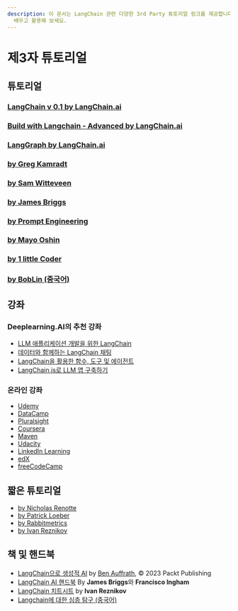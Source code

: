 ```yaml
---
description: 이 문서는 LangChain 관련 다양한 3rd Party 튜토리얼 링크를 제공합니다. 유용한 자료를 통해 LangChain을
  배우고 활용해 보세요.
---
```


# 제3자 튜토리얼

## 튜토리얼

### [LangChain v 0.1 by LangChain.ai](https://www.youtube.com/playlist?list=PLfaIDFEXuae0gBSJ9T0w7cu7iJZbH3T31)
### [Build with Langchain - Advanced by LangChain.ai](https://www.youtube.com/playlist?list=PLfaIDFEXuae06tclDATrMYY0idsTdLg9v)
### [LangGraph by LangChain.ai](https://www.youtube.com/playlist?list=PLfaIDFEXuae16n2TWUkKq5PgJ0w6Pkwtg)
### [by Greg Kamradt](https://www.youtube.com/playlist?list=PLqZXAkvF1bPNQER9mLmDbntNfSpzdDIU5)
### [by Sam Witteveen](https://www.youtube.com/playlist?list=PL8motc6AQftk1Bs42EW45kwYbyJ4jOdiZ)
### [by James Briggs](https://www.youtube.com/playlist?list=PLIUOU7oqGTLieV9uTIFMm6_4PXg-hlN6F)
### [by Prompt Engineering](https://www.youtube.com/playlist?list=PLVEEucA9MYhOu89CX8H3MBZqayTbcCTMr)
### [by Mayo Oshin](https://www.youtube.com/@chatwithdata/search?query=langchain)
### [by 1 little Coder](https://www.youtube.com/playlist?list=PLpdmBGJ6ELUK-v0MK-t4wZmVEbxM5xk6L)
### [by BobLin (중국어)](https://www.youtube.com/playlist?list=PLbd7ntv6PxC3QMFQvtWfk55p-Op_syO1C)

## 강좌

### Deeplearning.AI의 추천 강좌

- [LLM 애플리케이션 개발을 위한 LangChain](https://www.deeplearning.ai/short-courses/langchain-for-llm-application-development/)
- [데이터와 함께하는 LangChain 채팅](https://www.deeplearning.ai/short-courses/langchain-chat-with-your-data/)
- [LangChain을 활용한 함수, 도구 및 에이전트](https://www.deeplearning.ai/short-courses/functions-tools-agents-langchain/)
- [LangChain.js로 LLM 앱 구축하기](https://www.deeplearning.ai/short-courses/build-llm-apps-with-langchain-js/)

### 온라인 강좌

- [Udemy](https://www.udemy.com/courses/search/?q=langchain)
- [DataCamp](https://www.datacamp.com/courses/developing-llm-applications-with-langchain)
- [Pluralsight](https://www.pluralsight.com/search?q=langchain)
- [Coursera](https://www.coursera.org/search?query=langchain)
- [Maven](https://maven.com/courses?query=langchain)
- [Udacity](https://www.udacity.com/catalog/all/any-price/any-school/any-skill/any-difficulty/any-duration/any-type/relevance/page-1?searchValue=langchain)
- [LinkedIn Learning](https://www.linkedin.com/search/results/learning/?keywords=langchain)
- [edX](https://www.edx.org/search?q=langchain)
- [freeCodeCamp](https://www.youtube.com/@freecodecamp/search?query=langchain)

## 짧은 튜토리얼

- [by Nicholas Renotte](https://youtu.be/MlK6SIjcjE8)
- [by Patrick Loeber](https://youtu.be/LbT1yp6quS8)
- [by Rabbitmetrics](https://youtu.be/aywZrzNaKjs)
- [by Ivan Reznikov](https://medium.com/@ivanreznikov/langchain-101-course-updated-668f7b41d6cb)

## 책 및 핸드북

- [LangChain으로 생성적 AI](https://www.amazon.com/Generative-AI-LangChain-language-ChatGPT/dp/1835083463/ref=sr_1_1?crid=1GMOMH0G7GLR&keywords=generative+ai+with+langchain&qid=1703247181&sprefix=%2Caps%2C298&sr=8-1) by [Ben Auffrath](https://www.amazon.com/stores/Ben-Auffarth/author/B08JQKSZ7D?ref=ap_rdr&store_ref=ap_rdr&isDramIntegrated=true&shoppingPortalEnabled=true), ©️ 2023 Packt Publishing
- [LangChain AI 핸드북](https://www.pinecone.io/learn/langchain/) By **James Briggs**와 **Francisco Ingham**
- [LangChain 치트시트](https://pub.towardsai.net/langchain-cheatsheet-all-secrets-on-a-single-page-8be26b721cde) by **Ivan Reznikov**
- [Langchain에 대한 심층 탐구 (중국어)](https://langchain.boblin.app/)